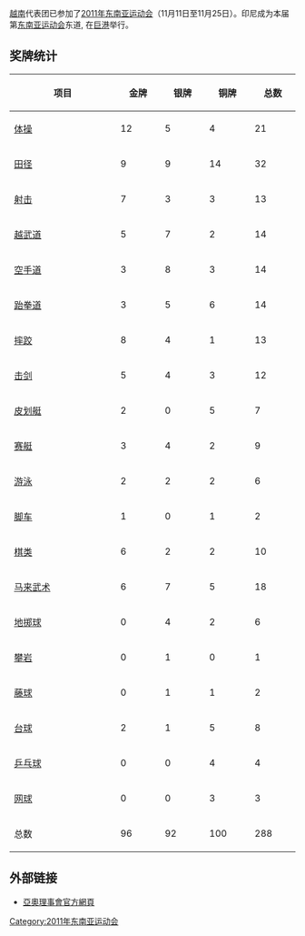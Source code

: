 {{Infobox Country Southeast Asian Games
|NOC=VIE
|games=2011年
|competitors=608
|sports=36
|officials=260
|flagbearer= 
|gold=96
|silver=92
|bronze=100
|total=288
|rank=3
}}

[[越南|越南]]代表团已参加了[[2011年东南亚运动会|2011年东南亚运动会]]（11月11日至11月25日）。印尼成为本届第[[东南亚运动会|东南亚运动会]]东道, 在[[巨港|巨港]]举行。

== 奖牌统计 ==
{| class="wikitable sortable" style="text-align:center;"
|-
! width=200|项目
|bgcolor=gold width=70|'''金牌''' 
|bgcolor=silver width=70|'''银牌''' 
|bgcolor=#cc9966 width=70|'''铜牌'''
!width=70|总数
|-
|align=left| [[2011年东南亚运动会体操比赛|体操]] || 12 || 5 || 4 || 21
|-
|align=left| [[2011年东南亚运动会田径比赛|田径]] || 9 || 9 || 14 || 32
|-
|align=left| [[2011年东南亚运动会射击比赛|射击]] || 7 || 3 || 3 || 13
|-
|align=left| [[2011年东南亚运动会越武道比赛|越武道]] || 5 || 7 || 2 || 14
|-
|align=left| [[2011年东南亚运动会空手道比赛|空手道]] || 3 || 8 || 3 || 14
|-
|align=left| [[2011年东南亚运动会跆拳道比赛|跆拳道]] || 3|| 5 || 6 || 14
|-
|align=left| [[2011年东南亚运动会摔跤比赛|摔跤]] || 8 || 4 || 1 || 13
|-
|align=left| [[2011年东南亚运动会击剑比赛|击剑]] || 5 || 4 || 3 || 12
|-
|align=left| [[2011年东南亚运动会皮划艇静水比赛|皮划艇]] || 2 || 0 || 5 || 7
|-
|align=left| [[2011年东南亚运动会赛艇比赛|赛艇]] || 3 || 4 || 2 || 9
|-
|align=left| [[2011年东南亚运动会游泳比赛|游泳]] || 2 || 2 || 2 || 6
|-
|align=left| [[2011年东南亚运动会脚车比赛|脚车]] || 1 || 0 || 1 || 2
|-
|align=left| [[2011年东南亚运动会棋类比赛|棋类]] || 6 || 2 || 2 || 10
|-
|align=left| [[2011年东南亚运动会马来武术比赛|马来武术]] || 6 || 7 || 5 || 18
|-
|align=left| [[2011年东南亚运动会地掷球比赛|地掷球]] || 0 || 4 || 2 || 6
|-
|align=left| [[2011年东南亚运动会攀岩比赛|攀岩]] || 0 || 1 || 0 || 1
|-
|align=left| [[2011年东南亚运动会藤球比赛|藤球]] || 0 || 1 || 1 || 2
|-
|align=left| [[2011年东南亚运动会台球比赛|台球]] || 2 || 1 || 5 || 8
|-
|align=left| [[2011年东南亚运动会乒乓比赛|乒乓球]] || 0 || 0 || 4 || 4
|-
|align=left| [[2011年东南亚运动会网球比赛|网球]] || 0 || 0 || 3 || 3
|-
! 总数 || 96 || 92 || 100 || 288
|}

==外部链接 ==
<references />
* [https://web.archive.org/web/20090303150302/http://ocasia.org/regional_games.asp 亞奧理事會官方網頁]


{{2011年东南亚运动会国家代表团}}

[[Category:2011年东南亚运动会|Category:2011年东南亚运动会]]